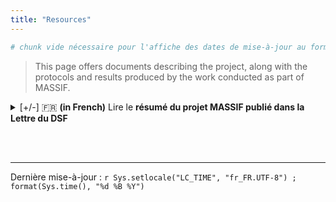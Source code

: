 ```yaml
---
title: "Resources"
---
```


```r
# chunk vide nécessaire pour l'affiche des dates de mise-à-jour au format R
```

> This page offers documents describing the project, along with the protocols and results produced by the work conducted as part of MASSIF.

<details>
<summary>[+/-] &#127467;&#127479; **(in French)** Lire le <b>résumé du projet MASSIF publié dans la Lettre du DSF</b><br></summary>
*Carole Kerdelhué, INRAE, CBGP, coordinatrice du projet*<br>
Le projet MASSIF (Monitoring Automatisé et Systèmes de Surveillance Intelligents de la biodiversité des insectes dans les écosystèmes Forestiers français) a été retenu récemment pour un financement de 4 ans (2025-2029) dans le cadre du PEPR FORESTT, à hauteur de 1,2 millions d'euros.

::: {.figure .text-center}
![](01-pubs/00-lettre-DSF.png){width=50% fig-cap="Organigramme du projet MASSIF"}
:::

Regroupant 9 Unités partenaires de l'INRAE, de l'INP-Toulouse, du CNRS, du MNHN, de Sorbonne-Université et de l'ONF, ce projet a pour ambition de lever les verrous du suivi à large échelle des insectes en forêt, en explorant et en calibrant des solutions basées sur les développements technologiques récents des outils d'identification basés sur l'ADN (barcoding et ADN environnemental) et sur l'analyse d'images grâce à l'intelligence artificielle.
Le projet cible différents groupes d'insectes incluant des taxons auxiliaires et/ou patrimoniaux, dont la diversité doit être protégée, et des ravageurs, dont l’occurrence et l’abondance doivent être suivies. Les taxa considérés regroupent plusieurs familles d'Hyménoptères, de Diptères et de Lépidoptères nocturnes impliqués dans le service écosystémique de pollinisation; des xylophages et saproxylophages importants pour le service de recyclage de la matière organique; ainsi que des xylophages, cambiophages et des coléoptères à Ambrosia qui sont des ravageurs potentiellement dommageables pour les forêts. Au sein des ravageurs, la détection d’espèces invasives et les fluctuations de taille de population d’espèces indigènes en expansion pourront faire l'objet de signalement.
Le projet MASSIF produira des bases de données expertes couvrant l’ensemble de ces groupes taxonomiques, en combinant identification morphologique, séquençage du fragment barcode et de marqueurs ADN complémentaires, et collections de photographies pour l'entrainement des algorithmes d'intelligence artificielle. Ces ressources seront utiles pour le développement des outils de piégeage intelligents prévus dans le projet, mais aussi pour massifier, accélérer et automatiser l'identification de spécimens à tout stade de développement, qui seraient prélevés dans le cadre des missions de nos partenaires non-académiques (DSF, OPIE, associations de préservation de la biodiversité). L'objectif sera de mettre à disposition gratuitement ces ressources de haute qualité, ainsi que des outils accessibles au plus grand nombre.
Au-delà des bases de données, et grâce à la collaboration de partenaires ayant des compétences complémentaires (entomologistes, écologues, informaticiens, spécialistes de l'intelligence artificielle, opto-électroniciens, modélisateurs...), le projet vise également à mettre au point des pièges non létaux et connectés, afin de réaliser à terme des suivis continus, à distance et à large échelle. MASSIF permettra le développement de systèmes automatisés de prise d'image et de capture d'ADN environnemental adaptés aux pièges Malaise pour les pollinisateurs et aux pièges Lindgren pour les lignicoles. Au cours du projet, les prototypes seront développés à petite échelle dans les environs des laboratoires et testés à moyenne échelle (sur 10 sites pilotes nationaux). Les performances d'identification et de comptage obtenues à partir de l'ADN et des images seront comparées aux résultats obtenus par les procédures traditionnelles appliquées par les entomologistes experts. Des métriques seront produites à partir des données obtenues, pour suivre l'évolution de la biodiversité mais aussi pour réaliser la surveillance des ravageurs potentiels, natifs et invasifs. Ces données et ces analyses seront couplées à des outils de visualisation et d'alerte, à la fois à destination des scientifiques, des partenaires de terrain, et du grand public.

</details>

<br><br>

---

Dernière mise-à-jour : `r Sys.setlocale("LC_TIME", "fr_FR.UTF-8") ; format(Sys.time(), "%d %B %Y")`

